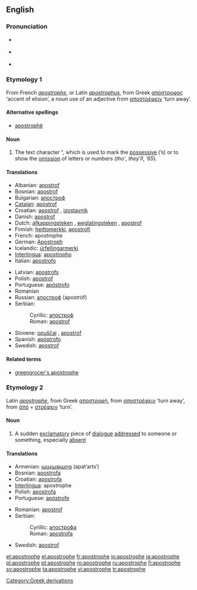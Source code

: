{{was wotd|2007|February|13}}
==English==
{{wikipedia}}

===Pronunciation===
*{{italbrac|[[RP]]}} {{IPA|/əˈpɒs.trə.fi/}}
*{{italbrac|US}} {{IPA|/əˈpɑːs.trə.fi/}}
*{{audio|en-us-apostrophe.ogg|Audio (US)}}

===Etymology 1===
From French ''[[apostrophe#French|apostrophe]]'', or Latin ''[[apostrophus]]'', from Greek [[απόστροφος]] ‘accent of elision’, a noun use of an adjective from [[αποστρέφειν]] ‘turn away’.

====Alternative spellings====
*[[apostrophë]]

====Noun====
{{en-noun}}

# {{context|orthography}} The text character '''’''', which is used to mark the [[possessive]] (’s) or to show the [[omission]] of letters or numbers (''tho’'', ''they’ll'', ''’65'').

====Translations====
{{rfc-level|Translations at L3+ (AutoFormat would have corrected level of Translations)}}
{{top}}
*Albanian: [[apostrof]] {{m}}
*Bosnian: [[apostrof]] {{m}}
*Bulgarian: [[апостроф]] {{m}}
*[[Catalan]]: [[apòstrof]] {{m}}
*Croatian: [[apostrof]] {{m}}, [[izostavnik]] {{m}}
*Danish: [[apostrof]]
*Dutch: [[afkappingsteken]] {{n}}, [[weglatingsteken]] {{n}}, [[apostrof]] {{f}}
*Finnish: [[heittomerkki]], [[apostrofi]]
*French: apostrophe {{f}}
*German: [[Apostroph]] {{m}}
*Icelandic: [[úrfellingarmerki]] {{n}}
*[[Interlingua]]: [[apostropho]]
*Italian: [[apostrofo]] {{m}}
{{mid}}
*Latvian: [[apostrofs]] {{m}}
*Polish: [[apostrof]] {{m}}
*Portuguese: [[apóstrofo]] {{m}}
*Romanian {{t+|ro|apostrof|n}}
*Russian: [[апостроф]] (apostróf) {{m}}
*Serbian:
*:Cyrillic: [[апостроф]] {{m}}
*:Roman: [[apostrof]] {{m}}
*Slovene: [[opuščaj]] {{m}}, [[apostrof]] {{m}}
*Spanish: [[apóstrofo]] {{m}}
*Swedish: [[apostrof]]
{{bottom}}

====Related terms====
*[[greengrocer's apostrophe]]

{{punctuation}}

===Etymology 2===
Latin ''[[apostrophe#Latin|apostrophe]]'', from Greek [[αποστροφή]], from [[αποστρέφειν]] ‘turn away’, from [[ἀπό]] + [[στρέφειν]] ‘turn’.

====Noun====
{{en-noun}}

# {{rhetoric}} A sudden [[exclamatory]] piece of [[dialogue]] [[addressed]] to someone or something, especially [[absent]]

====Translations====
{{top}}
*Armenian: [[ապաթարց]] (apat‘arts‘)
*Bosnian: [[apostrofa]] {{f}}
*Croatian: [[apostrofa]] {{f}}
*[[Interlingua]]: apostrophe
*Polish: [[apostrofa]] {{f}}
*Portuguese: [[apóstrofe]] {{f}}
{{mid}}
*Romanian: [[apostrof]] {{n}}
*Serbian:
*:Cyrillic: [[апострофа]] {{f}}
*:Roman: [[apostrofa]] {{f}}
*Swedish: [[apostrof]]
{{bottom}}

[[Category:Greek derivations]]

[[et:apostrophe]]
[[el:apostrophe]]
[[fr:apostrophe]]
[[io:apostrophe]]
[[ja:apostrophe]]
[[pl:apostrophe]]
[[pt:apostrophe]]
[[ro:apostrophe]]
[[ru:apostrophe]]
[[fi:apostrophe]]
[[sv:apostrophe]]
[[ta:apostrophe]]
[[vi:apostrophe]]
[[tr:apostrophe]]